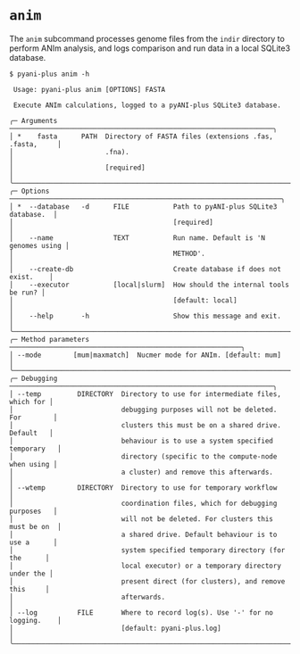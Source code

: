 # `anim` {#anim-subcommand .unnambered}

The `anim` subcommand processes genome files from the `indir` directory to perform ANIm analysis, and logs comparison and run data in a local SQLite3 database.

```shell
$ pyani-plus anim -h
                                                                                     
 Usage: pyani-plus anim [OPTIONS] FASTA                                         
                                                                                
 Execute ANIm calculations, logged to a pyANI-plus SQLite3 database.            
                                                                                
╭─ Arguments ──────────────────────────────────────────────────────────────────╮
│ *    fasta      PATH  Directory of FASTA files (extensions .fas, .fasta,     │
│                       .fna).                                                 │
│                       [required]                                             │
╰──────────────────────────────────────────────────────────────────────────────╯
╭─ Options ────────────────────────────────────────────────────────────────────╮
│ *  --database   -d      FILE           Path to pyANI-plus SQLite3 database.  │
│                                        [required]                            │
│    --name               TEXT           Run name. Default is 'N genomes using │
│                                        METHOD'.                              │
│    --create-db                         Create database if does not exist.    │
│    --executor           [local|slurm]  How should the internal tools be run? │
│                                        [default: local]                      │
│    --help       -h                     Show this message and exit.           │
╰──────────────────────────────────────────────────────────────────────────────╯
╭─ Method parameters ──────────────────────────────────────────────────────────╮
│ --mode        [mum|maxmatch]  Nucmer mode for ANIm. [default: mum]           │
╰──────────────────────────────────────────────────────────────────────────────╯
╭─ Debugging ──────────────────────────────────────────────────────────────────╮
│ --temp         DIRECTORY  Directory to use for intermediate files, which for │
│                           debugging purposes will not be deleted. For        │
│                           clusters this must be on a shared drive. Default   │
│                           behaviour is to use a system specified temporary   │
│                           directory (specific to the compute-node when using │
│                           a cluster) and remove this afterwards.             │
│ --wtemp        DIRECTORY  Directory to use for temporary workflow            │
│                           coordination files, which for debugging purposes   │
│                           will not be deleted. For clusters this must be on  │
│                           a shared drive. Default behaviour is to use a      │
│                           system specified temporary directory (for the      │
│                           local executor) or a temporary directory under the │
│                           present direct (for clusters), and remove this     │
│                           afterwards.                                        │
│ --log          FILE       Where to record log(s). Use '-' for no logging.    │
│                           [default: pyani-plus.log]                          │
╰──────────────────────────────────────────────────────────────────────────────╯
```